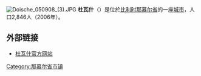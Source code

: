 {{Unreferenced|time=2018-08-17T14:23:46+00:00}}
[[File:Doische_050908_(3).JPG|thumb]]
'''杜瓦什'''（{{lang-fr|Doische}}）是位於[[比利时|比利时]][[那慕尔省|那慕尔省]]的一座[[城市|城市]]，人口2,846人（2006年）。

==外部链接==
*[http://www.doische.be/ 杜瓦什官方网站] {{Wayback|url=http://www.doische.be/ |date=20210308024226 }}

{{那慕尔省市区}}

{{Authority control}}
{{Belgium-geo-stub}}

{{DEFAULTSORT:Doische}}
[[Category:那慕尔省市镇|Category:那慕尔省市镇]]